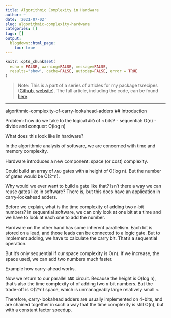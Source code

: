 ```yaml
---
title: Algorithmic Complexity in Hardware
author: ~
date: '2021-07-02'
slug: algorithmic-complexity-hardware
categories: []
tags: []
output:
  blogdown::html_page:
    toc: true
---
```


```r
knitr::opts_chunk$set(
  echo = FALSE, warning=FALSE, message=FALSE,
  results='show', cache=FALSE, autodep=FALSE, error = TRUE
)
```

> Note: This is a 
  part of a series of articles for my package tsrecipes
  ([Github](https://github.com/tmastny/tsrecipes), 
  [website](https://tmastny.github.io/tsrecipes/)).
  The full article, including the code, can be found
  [here](https://tmastny.github.io/tsrecipes/articles/dct.html). 

---

algorithmic-complexity-of-carry-lookahead-adders
## Introduction

Problem: how do we take to the logical `AND` of `n` bits?
- sequential: O(n)
- divide and conquer: O(log n)

What does this look like in hardware?

In the algorithmic analysis of software, we are concerned with
time and memory complexity. 

Hardware introduces a new component: space (or cost) complexity.

Could build an array of `AND` gates with a height of O(log n). 
But the number of gates would be O(2^n). 



Why would we ever want to build a gate like that? Isn't there a way
we can reuse gates like in software? There is, but this does have 
an application in carry-lookahead adders.

Before we explain, what is the time complexity of adding two `n`-bit numbers?
In sequential software, we can only look at one bit at a time and we have to 
look at each one to add the number.

Hardware on the other hand has some inherent parallelism. Each bit is stored
on a lead, and those leads can be connected to a logic gate. 
But to implement adding, we have to calculate the carry bit. 
That's a sequential operation. 

But it's only sequential if our space complexity is O(n). If we increase,
the space used, we can add two numbers much faster.


Example how carry-ahead works.


Now we return to our parallel `AND` circuit. Because the height is O(log n),
that's also the time complexity of of adding two `n`-bit numbers. 
But the trade-off is O(2^n) space, which is unmanageably large relatively small
`n`.

Therefore, carry-lookahead adders are usually implemented on 4-bits, and
are chained together in such a way that the time complexity is still O(n),
but with a constant factor speedup. 